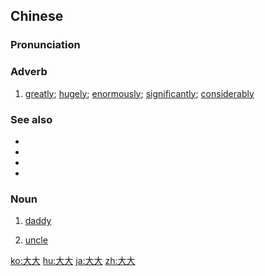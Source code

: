 ==Chinese==
{{zh-forms}}

===Pronunciation===
{{zh-pron
|m=dàdà
|c=daai6 daai6
|h=pfs=thai-thai
|cat=adv,n
}}

===Adverb===
{{zh-adv}}

# [[greatly]]; [[hugely]]; [[enormously]]; [[significantly]]; [[considerably]]

===See also===
* {{zh-l|大大方方}}
* {{zh-l|大大咧咧}}
* {{zh-l|大大落落}}
* {{zh-l|大大小小}}

===Noun===
{{zh-noun}}

# {{lb|zh|colloquial}} [[daddy]]
# {{lb|zh|colloquial}} [[uncle]]

{{zh-cat|Intermediate}}

[[ko:大大]]
[[hu:大大]]
[[ja:大大]]
[[zh:大大]]